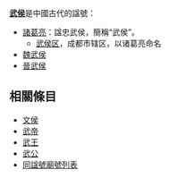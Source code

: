 '''[[武侯|武侯]]'''是中國古代的諡號：
* [[諸葛亮|諸葛亮]]：諡忠武侯，簡稱“武侯”。
** [[武侯区|武侯区]]，成都市辖区，以诸葛亮命名
* [[魏武侯|魏武侯]]
* [[晉武侯|晉武侯]]

==相關條目==
* [[文侯|文侯]]
* [[武帝|武帝]]
* [[武王|武王]]
* [[武公|武公]]
* [[同諡號廟號列表|同諡號廟號列表]]

{{Disambiguation}}
